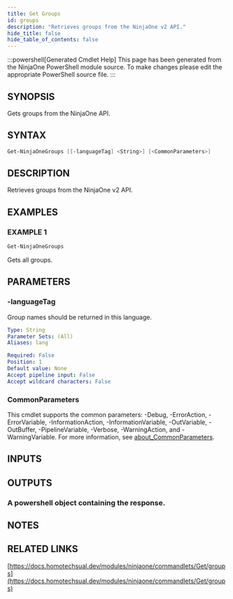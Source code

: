 ```yaml
---
title: Get Groups
id: groups
description: "Retrieves groups from the NinjaOne v2 API."
hide_title: false
hide_table_of_contents: false
---
```


:::powershell[Generated Cmdlet Help]
This page has been generated from the NinjaOne PowerShell module source. To make changes please edit the appropriate PowerShell source file.
:::

## SYNOPSIS

Gets groups from the NinjaOne API.

## SYNTAX

```powershell
Get-NinjaOneGroups [[-languageTag] <String>] [<CommonParameters>]
```

## DESCRIPTION

Retrieves groups from the NinjaOne v2 API.

## EXAMPLES

### EXAMPLE 1

```powershell
Get-NinjaOneGroups
```

Gets all groups.

## PARAMETERS

### -languageTag

Group names should be returned in this language.

```yaml
Type: String
Parameter Sets: (All)
Aliases: lang

Required: False
Position: 1
Default value: None
Accept pipeline input: False
Accept wildcard characters: False
```

### CommonParameters

This cmdlet supports the common parameters: -Debug, -ErrorAction, -ErrorVariable, -InformationAction, -InformationVariable, -OutVariable, -OutBuffer, -PipelineVariable, -Verbose, -WarningAction, and -WarningVariable. For more information, see [about_CommonParameters](http://go.microsoft.com/fwlink/?LinkID=113216).

## INPUTS


## OUTPUTS

### A powershell object containing the response.

## NOTES

## RELATED LINKS

[https://docs.homotechsual.dev/modules/ninjaone/commandlets/Get/groups](https://docs.homotechsual.dev/modules/ninjaone/commandlets/Get/groups)
